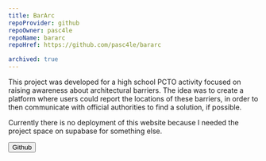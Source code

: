 ```yaml
---
title: BarArc
repoProvider: github
repoOwner: pasc4le
repoName: bararc
repoHref: https://github.com/pasc4le/bararc

archived: true
---
```



This project was developed for a high school PCTO activity focused on raising awareness about architectural barriers.
The idea was to create a platform where users could report the locations of these barriers, in order to then
communicate with official authorities to find a solution, if possible.

Currently there is no deployment of this website because I needed the project space on supabase for something else.

<Button type="primary" href="https://github.com/pasc4le/bararc">
  Github
  <Icon name="mdi:github" />
</Button>
